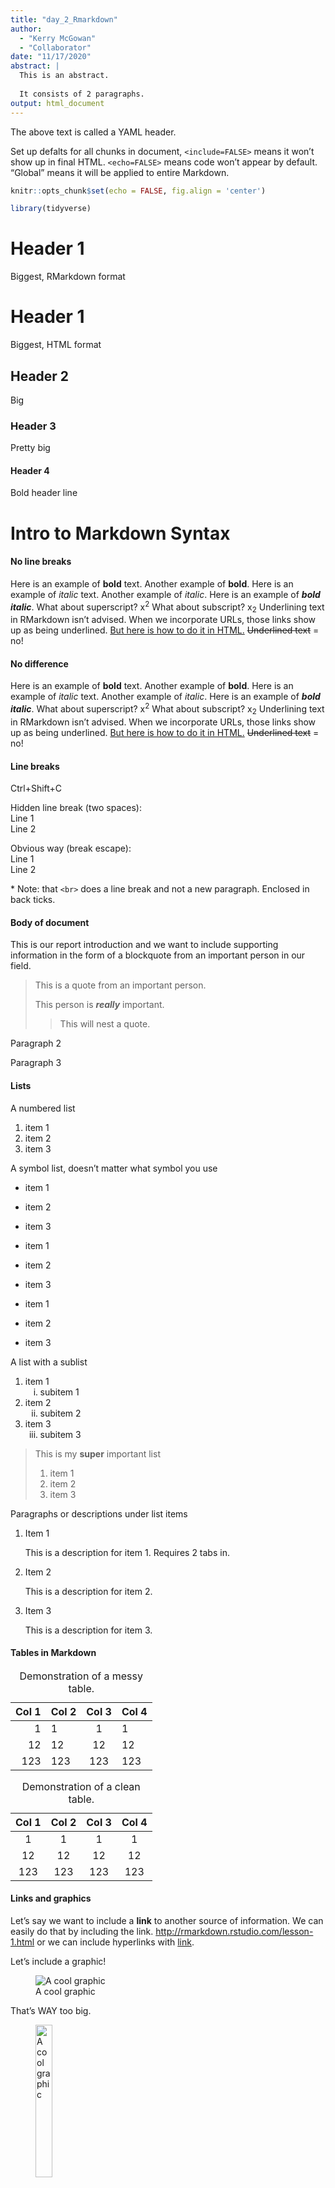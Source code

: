 ```yaml
---
title: "day_2_Rmarkdown"
author: 
  - "Kerry McGowan"
  - "Collaborator"
date: "11/17/2020"
abstract: |
  This is an abstract.
  
  It consists of 2 paragraphs.
output: html_document
---
```

The above text is called a YAML header.

Set up defalts for all chunks in document, `<include=FALSE>` means it won't show up in final HTML. `<echo=FALSE>` means code won't appear by default. "Global" means it will be applied to entire Markdown.
```r
knitr::opts_chunk$set(echo = FALSE, fig.align = 'center')

library(tidyverse)
```



# Header 1
Biggest, RMarkdown format

<h1>Header 1</h1>
Biggest, HTML format

## Header 2
Big

### Header 3
Pretty big

#### Header 4
Bold header line

# Intro to Markdown Syntax
#### No line breaks
Here is an example of **bold** text. Another example of __bold__.
Here is an example of *italic* text. Another example of _italic_.
Here is an example of ***bold italic***.
What about superscript? x^2^
What about subscript? x~2~
Underlining text in RMarkdown isn't advised. When we incorporate URLs, those links show up as being underlined. <u>But here is how to do it in HTML.</u>
~~Underlined text~~ = no!

#### No difference
Here is an example of **bold** text. Another example of __bold__. Here is an example of *italic* text. Another example of _italic_. Here is an example of ***bold italic***. What about superscript? x^2^ What about subscript? x~2~ Underlining text in RMarkdown isn't advised. When we incorporate URLs, those links show up as being underlined. <u>But here is how to do it in HTML.</u> ~~Underlined text~~ = no!

#### Line breaks

<!-- Commented line --> Ctrl+Shift+C

Hidden line break (two spaces):  
Line 1  
Line 2

Obvious way (break escape): <br>
Line 1 <br>
Line 2

\* Note: that `<br>` does a line break and not a new paragraph. Enclosed in back ticks.

#### Body of document

This is our report introduction and we want to include supporting information in the form of a blockquote from an important person in our field.

> This is a quote from an important person.
> 
> This person is ***really*** important.
>
>> This will nest a quote.
>

Paragraph 2

Paragraph 3

#### Lists

A numbered list

  1. item 1
  2. item 2
  3. item 3

A symbol list, doesn't matter what symbol you use

  - item 1
  - item 2
  - item 3
  
  + item 1
  + item 2
  + item 3
  
  * item 1
  * item 2
  * item 3

A list with a sublist 

  1. item 1
      i. subitem 1
  2. item 2
      ii. subitem 2
  3. item 3
      iii. subitem 3

> This is my **super** important list
> 
> 1. item 1
> 2. item 2
> 3. item 3

Paragraphs or descriptions under list items

1. Item 1

    This is a description for item 1. Requires 2 tabs in.
  
2. Item 2

    This is a description for item 2.
    
3. Item 3

    This is a description for item 3.
    
#### Tables in Markdown

   Col 1       Col 2        Col 3        Col 4
--------       --------  ----------      -----
       1        1             1           1
      12        12            12          12
     123        123           123         123

Table: Demonstration of a messy table.

 Col 1        Col 2      Col 3        Col 4
--------    --------    --------    --------
       1       1           1           1
      12       12          12          12
     123       123         123         123

Table: Demonstration of a clean table.
    
#### Links and graphics

Let's say we want to include a **link** to another source of information. We can easily do that by including the link. <http://rmarkdown.rstudio.com/lesson-1.html> or we can include hyperlinks with [link](http://rmarkdown.rstudio.com/lesson-1.html).

Let's include a graphic!

![A cool graphic](https://bookdown.org/yihui/rmarkdown/images/hex-rmarkdown.png)

That's WAY too big.

![A cool graphic](https://bookdown.org/yihui/rmarkdown/images/hex-rmarkdown.png){width=25%}

# Code chunks in Markdown

Also another way to include a graphic, echo hides the code and only shows the graphic <br>
`<include=FALSE>` wouldn't include the figure
```r
knitr::include_graphics('https://bookdown.org/yihui/rmarkdown/images/hex-rmarkdown.png')
```

#### Generate data

```r
x <- rnorm(n = 100, mean = 5, sd = 1)
```

```r
y <- 2 + 2 * x + rnorm(n = length(x))
```

```r
plot(x, y, main = 'y = f(x)')
```

Include information between (x, y). LaTeX

Our response variable is $y$ is distributed $N(\mu, \sigma^2_y)$, where
\begin{align}
\mu &= 2 + 2*E[x] + E(e) \\
\sigma^2 &= 2^Var[x] + Var[e] + 2(2)Cov(x, e)
\end{align}
The `<&=>` sign aligns the equation by equals sign. `<\\>` signals new equation line.

We see that $\mu =$ `r mean(y)` and $\sigma^2 =$ `r var(y)`. Let's round the output.

$\mu =$ `r round(mean(y), 2)`

$\sigma^2 =$ `r round(var(y), digits = 2)`

Single equation in the center instead of in=line equations:
$$
y = f(x)
$$

# Working with Data

```r
df_all <- read_csv('data/daily_bike_data.csv')
dftemp <- df_all %>% select(cnt, temp)
```

```r
ss_dftemp <- sapply(dftemp,
                    function(x) c(mean(x), min(x), max(x), sd(x))) %>% 
  data.frame() %>% 
  round(digits = 2)

row.names(ss_dftemp) <- c('mean', 'min', 'max', 'sd')

ss_dftemp %>% knitr::kable(caption = 'Summary Statistics')
```

```r
ggplot(dftemp, aes(temp, cnt)) +
  geom_point() +
  labs(title = 'Daily Bike Rental and Temp',
       x = 'Temperature (F, normalized)',
       y = 'Bike Rentals')
```

```r
dftemp <- dftemp %>% 
  mutate(temp2 = temp^2)

mod1 <- lm(formula = cnt ~ temp,
           data = dftemp)

mod2 <- lm(formula = cnt ~ temp + temp2,
           data = dftemp)

pred_mod1 <- predict(mod1, dftemp['temp'])

pred_mod2 <- predict(mod2, dftemp[c('temp', 'temp2')])

dftemp <- dftemp %>% 
  mutate(cnt_mod1 = pred_mod1,
         cnt_mod2 = pred_mod2)
```

```r
ggplot(dftemp, aes(temp, cnt)) +
  geom_point() +
  geom_line(aes(temp, pred_mod1), colour = 'red', size = 1) +
  geom_line(aes(temp, pred_mod2), colour = 'blue', size = 1) +
  labs(title = 'Daily Bike Rental and Temp',
       x = 'Temperature (F, normalized)',
       y = 'Bike Rentals')
```


# To try running a Markdown file on Kamiak:

Use an idev and load kitr and markdown before running things. And only output as HTML not PDF.








